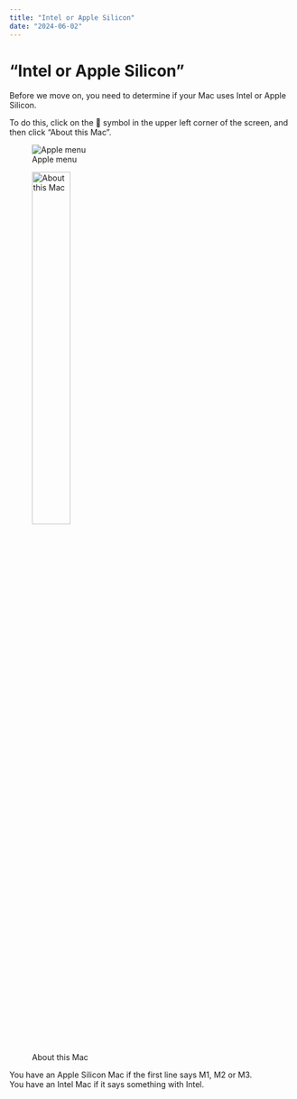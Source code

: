 ```yaml
---
title: "Intel or Apple Silicon"
date: "2024-06-02"
---
```


# "Intel or Apple Silicon"

Before we move on, you need to determine if your Mac uses Intel or Apple Silicon.

To do this, click on the  symbol in the upper left corner of the screen, and then click "About this Mac".

![Apple menu](apple_menu.png)

![About this Mac](about_this_mac.png){width=40%}

You have an Apple Silicon Mac if the first line says M1, M2 or M3.  
You have an Intel Mac if it says something with Intel.